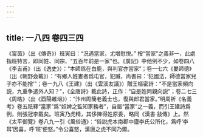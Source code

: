 ```yaml
---
---
---
```

title: 一八四 卷四三四
---




《甯茵》（出《傳奇》）班寅曰：“況遇當家，尤增慰悦。” 按“當家”之義非一，此處指班特言，即同姓、同宗、“五百年前是一家”也。《廣記》中他例不少，如卷四八《李吉甫》（出《逸史》）：“本師爲在白鹿，與判官亦當家”；卷一七六《婁師德》（出《朝野僉載》）：“有鄉人姓婁者爲屯官，犯贓，尚書曰：‘犯國法，師德當家兒子亦不能捨’”；卷一九八《王建》（出《雲溪友議》）贈王樞密詩：“不是當家頻向説，九重争遣外人知？”，《全唐詩》載此詩，正作：“自是姓同親向説”；卷二七三《周皓》（出《酉陽雜俎》）：“汴州周簡老義士也，復與郎君當家。”明周祈《名義考》卷五祇釋“當家”爲“奴婢之監知家務者”，自屬“當家”之一義，而引王建詩爲例，則張冠李戴矣。班寅乃虎精，其侈陳得姓原委，略同《漢書·敍傳》上。然《太平御覽》卷八九一引《風俗通》：“俗説虎本南郡中廬李氏公所化，爲呼‘李耳’因喜，呼‘班’便怒。”令公喜怒，漢唐之虎不同乃爾。